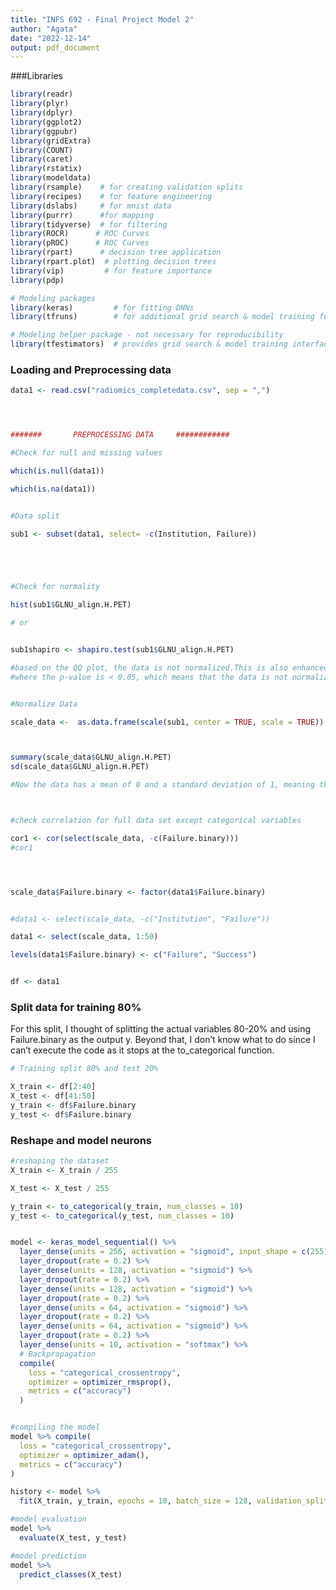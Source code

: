 ---
title: "INFS 692 - Final Project Model 2"
author: "Agata"
date: "2022-12-14"
output: pdf_document
---

###Libraries

```{r}

library(readr)
library(plyr)
library(dplyr)
library(ggplot2)
library(ggpubr)
library(gridExtra)
library(COUNT)
library(caret)
library(rstatix)
library(modeldata)
library(rsample)    # for creating validation splits
library(recipes)    # for feature engineering
library(dslabs)     # for mnist data
library(purrr)      #for mapping
library(tidyverse)  # for filtering 
library(ROCR)      # ROC Curves
library(pROC)      # ROC Curves
library(rpart)      # decision tree application
library(rpart.plot)  # plotting decision trees
library(vip)         # for feature importance
library(pdp) 

# Modeling packages
library(keras)         # for fitting DNNs
library(tfruns)        # for additional grid search & model training functions

# Modeling helper package - not necessary for reproducibility
library(tfestimators)  # provides grid search & model training interface

```

### Loading and Preprocessing data

```{r}

data1 <- read.csv("radiomics_completedata.csv", sep = ",")




#######       PREPROCESSING DATA     ############

#Check for null and missing values

which(is.null(data1))

which(is.na(data1))


#Data split

sub1 <- subset(data1, select= -c(Institution, Failure))





#Check for normality

hist(sub1$GLNU_align.H.PET)

# or


sub1shapiro <- shapiro.test(sub1$GLNU_align.H.PET)

#based on the QQ plot, the data is not normalized.This is also enhanced by the shapiro test
#where the p-value is < 0.05, which means that the data is not normalized. 


#Normalize Data

scale_data <-  as.data.frame(scale(sub1, center = TRUE, scale = TRUE))



summary(scale_data$GLNU_align.H.PET)
sd(scale_data$GLNU_align.H.PET)

#Now the data has a mean of 0 and a standard deviation of 1, meaning the data is normalized. 



#check correlation for full data set except categorical variables

cor1 <- cor(select(scale_data, -c(Failure.binary)))
#cor1




scale_data$Failure.binary <- factor(data1$Failure.binary)


#data1 <- select(scale_data, -c("Institution", "Failure"))

data1 <- select(scale_data, 1:50)

levels(data1$Failure.binary) <- c("Failure", "Success")


df <- data1

```

### Split data for training 80%

For this split, I thought of splitting the actual variables 80-20% and using Failure.binary as the output y.
Beyond that, I don't know what to do since I can't execute the code as it stops at the to_categorical function.

```{r}

# Training split 80% and test 20%

X_train <- df[2:40]
X_test <- df[41:50]
y_train <- df$Failure.binary
y_test <- df$Failure.binary

```

### Reshape and model neurons

```{r}

#reshaping the dataset
X_train <- X_train / 255

X_test <- X_test / 255

y_train <- to_categorical(y_train, num_classes = 10)
y_test <- to_categorical(y_test, num_classes = 10)


model <- keras_model_sequential() %>%
  layer_dense(units = 256, activation = "sigmoid", input_shape = c(255)) %>%
  layer_dropout(rate = 0.2) %>%
  layer_dense(units = 128, activation = "sigmoid") %>%
  layer_dropout(rate = 0.2) %>%
  layer_dense(units = 128, activation = "sigmoid") %>%
  layer_dropout(rate = 0.2) %>%
  layer_dense(units = 64, activation = "sigmoid") %>% 
  layer_dropout(rate = 0.2) %>%
  layer_dense(units = 64, activation = "sigmoid") %>% 
  layer_dropout(rate = 0.2) %>%
  layer_dense(units = 10, activation = "softmax") %>%
  # Backpropagation
  compile(
    loss = "categorical_crossentropy",
    optimizer = optimizer_rmsprop(),
    metrics = c("accuracy")
  )


#compiling the model
model %>% compile(
  loss = "categorical_crossentropy",
  optimizer = optimizer_adam(),
  metrics = c("accuracy")
)

history <- model %>% 
  fit(X_train, y_train, epochs = 10, batch_size = 128, validation_split = 0.15)

#model evaluation
model %>%
  evaluate(X_test, y_test)

#model prediction
model %>%
  predict_classes(X_test)

```

